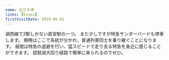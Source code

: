 ```yaml
---
name: 近江今津
lines: [kosei]
firstVisitDate: 2019-06-01
---
```



湖西線で2駅しかない直営駅の一つ。
また少しですが特急サンダーバードも停車します。
朝晩はここで系統が分かれ、普通列車同士を乗り継ぐことになります。
昼間は特急の退避を行い、猛スピードで走り去る特急を身近に感じることができます。
琵琶湖大回り経路で簡単に来られるのでぜひ。
